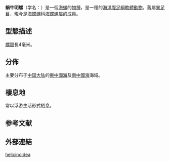 {{Speciesbox
 | taxon = Atlanta helicinoidea
 | authority = J.E. Gray, 1850 
 | synonyms_ref = {{r|WoRMS_419791}}
 | synonyms =
* ''Atlanta depressa'' {{small|Souleyet, 1852}}
* ''Atlanta helcinoides'' {{small|Souleyet, 1852}}{{r|shell_5548}}
}}

'''蜗牛明螺'''（学名：''{{lang|la|Atlanta helcinoidea}}''）是一個[[海螺|海螺]]的[[物種|物種]]，是一種{{link-en|全浮游|holoplankton}}的[[海洋生物|海洋]][[腹足綱|腹足綱]][[軟體動物|軟體動物]]{{r|shell_5548|WoRMS_419791}}。舊屬[[異足目|異足目]]，現今是[[海蝶螺科|海蝶螺科]][[海蝶螺屬|海蝶螺屬]]的成員{{r|shell_5548|WoRMS_419791}}。

==型態描述==
[[螺殻|螺殻]]長4毫米{{r|Welch 2010}}。

==分佈==
主要分布于[[中国大陆|中国大陆]]的[[東中國海|東中國海]]及[[南中國海|南中國海]]海域{{r|shell_5548|shelldoc_420090220027_03}}。

==棲息地==
常以浮游生活形式栖息{{r|shell_5548|Welch 2010}}。

==参考文献==
{{reflist|refs=
<ref name="shell_5548">{{cite web
 |url=http://shell.sinica.edu.tw/chinese/shellbase_detail.php?science_no=5548
 |title=国际贝库：蜗牛明螺
 |publisher=台湾贝类资料库
 |accessdate=2018-03-16
 |language=zh-hant
 |archive-date=2016-03-04
 |archive-url=https://web.archive.org/web/20160304110932/http://shell.sinica.edu.tw/chinese/shellbase_detail.php?science_no=5548
 |dead-url=no
 }}</ref>
<ref name="shelldoc_420090220027_03">{{shelldoc_420090220027_03}}</ref>
<ref name="Welch 2010">{{cite journal
 |last=Welch |first=J. J.
 |year=2010
 |title=The "Island Rule" and Deep-Sea Gastropods: Re-Examining the Evidence
 |journal=''[[PLoS_ONE|PLoS ONE]]'' |volume=5 |issue=1
 |id=e8776 |doi=10.1371/journal.pone.0008776 |language=en }}</ref>
<ref name="WoRMS_419791">{{WoRMS |id=419791 |db=MolluscaBase |title=''Atlanta helicinoidea'' J.E. Gray, 1850 |last1=Rosenberg |first1=Gary |last2=Tran |first2=Bastien |date=2012-07-02 |access-date=2018-03-16 }}</ref>
}}

==外部連結==
{{Taxonbar}}
[[Category:海蝶螺屬|helicinoidea]]
{{Mollusc-stub}}